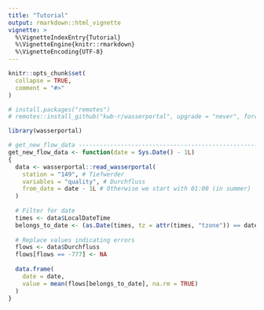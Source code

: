 ```yaml
---
title: "Tutorial"
output: rmarkdown::html_vignette
vignette: >
  %\VignetteIndexEntry{Tutorial}
  %\VignetteEngine{knitr::rmarkdown}
  %\VignetteEncoding{UTF-8}
---
```


```r
knitr::opts_chunk$set(
  collapse = TRUE,
  comment = "#>"
)
```

```r
# install.packages("remotes")
# remotes::install_github("kwb-r/wasserportal", upgrade = "never", force = TRUE)

library(wasserportal)

# get_new_flow_data ------------------------------------------------------------
get_new_flow_data <- function(date = Sys.Date() - 1L)
{
  data <- wasserportal::read_wasserportal(
    station = "149", # Tiefwerder 
    variables = "quality", # Durchfluss 
    from_date = date - 1L # Otherwise we start with 01:00 (in summer)
  )
  
  # Filter for date
  times <- data$LocalDateTime
  belongs_to_date <- (as.Date(times, tz = attr(times, "tzone")) == date)
  
  # Replace values indicating errors
  flows <- data$Durchfluss
  flows[flows == -777] <- NA
  
  data.frame(
    date = date, 
    value = mean(flows[belongs_to_date], na.rm = TRUE)
  )
}

```
